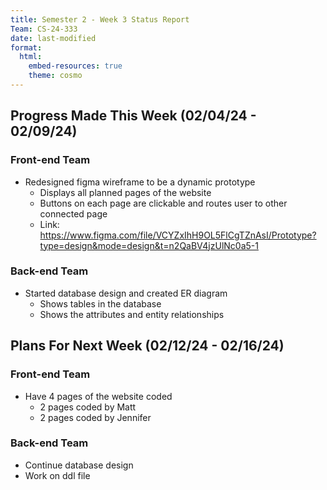 ```yaml
---
title: Semester 2 - Week 3 Status Report
Team: CS-24-333
date: last-modified
format:
  html:
    embed-resources: true
    theme: cosmo
---
```


## Progress Made This Week (02/04/24 - 02/09/24)

### Front-end Team
 * Redesigned figma wireframe to be a dynamic prototype
    - Displays all planned pages of the website
    - Buttons on each page are clickable and routes user to other connected page
    - Link: <https://www.figma.com/file/VCYZxIhH9OL5FlCgTZnAsI/Prototype?type=design&mode=design&t=n2QaBV4jzUlNc0a5-1>

### Back-end Team
 * Started database design and created ER diagram
    - Shows tables in the database
    - Shows the attributes and entity relationships 

## Plans For Next Week (02/12/24 - 02/16/24)

### Front-end Team
 * Have 4 pages of the website coded
    - 2 pages coded by Matt
    - 2 pages coded by Jennifer

### Back-end Team
 * Continue database design
 * Work on ddl file


